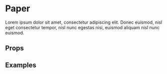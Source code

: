 
<Meta title='Components/Paper' component={Paper} />

# Paper

Lorem ipsum dolor sit amet, consectetur adipiscing elit. Donec euismod, nisl eget consectetur tempor, nisl nunc egestas nisi, euismod aliquam nisl nunc euismod.

## Props

<Props of={Box} />

## Examples

<Preview>
  <Story name='Paper'>
    <Flex css={{width:"100%"}} justify="center" dir="col  ">
      <Paper css={{width:"200px",height:"200px"}}></Paper>
      <DialogDemo /> 
    </Flex>
  </Story>
</Preview>
